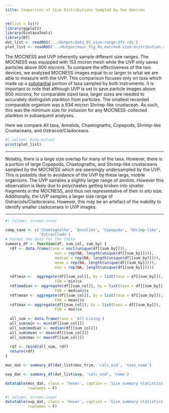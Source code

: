 ```yaml
---
title: Comparison of Size Distributions Sampled by two devices
---
```


```r
rm(list = ls())
library(ggplot2)
library(EcotaxaTools)
library(DT)
dat_list <- readRDS('../Output/data_01_size-range-dfs.rds')
plot_list <- readRDS('../Output/main_fig_01_matched-size-distribution.rds')
```

The MOCNESS and UVP inherently sample different size ranges. The MOCNESS was equipped with 153 micron mesh while the UVP only saves particles above 600 microns. To compare the effectiveness of the two devices, we analyzed MOCNESS images equal to or larger to what we are able to measure with the UVP. This comparison focuses only on taxa which made up a [substantial](./main_analysis_02.html) portion of taxa sampled by both instruments. It is important to note that although UVP is set to save particle images above 600 microns, for comparable sized taxa, larger sizes are needed to accurately distinguish plankton from particles. The smallest recorded comparable organism was a 934 micron Shrimp-like crustacean. As such, this was the minimum size for inclusion for any MOCNESS-collected plankton in subsequent analyses.

Here we compare All taxa, Annelids, Chaetognaths, Copepods, Shrimp-like Crustaceans, and Ostracod/Cladoceans.

```r
#| column: body-outset
print(plot_list)
```
------------------------------------------------------------------------

Notably, there is a large size overlap for many of the taxa. However, there is a portion of large Copepods, Chaetognaths, and Shrimp-like crustaceans sampled by the MOCNESS which are seemingly undersampled by the UVP. This is possibly due to avoidance of the UVP by these large, mobile organisms. 
The UVP samples a slightly larger range of annlids. However this observation is likely due to polychaetes getting broken into smaller fragments in the MOCNESS, and thus not representative of their *in situ* size. Additionally, the UVP samples a larger size range of Ostracods/Cladocerans. However, this may be an artefact of the inability to identify smaller cladocerans in UVP images.

------------------------------------------------------------------------

```r
#| column: screen-inset

comp_taxo <- c('Chaetognatha', 'Annelida', 'Copepoda', 'Shrimp-like',
               'Ostra/Clado')
# Format the data for the table
summary_df <- function(df, sum_col, sum_by) {
  rdf <- data.frame(taxa = sort(unique(df[[sum_by]])),
                      min = rep(NA, length(unique(df[[sum_by]]))),
                      median = rep(NA, length(unique(df[[sum_by]]))),
                      mean = rep(NA, length(unique(df[[sum_by]]))),
                      max = rep(NA, length(unique(df[[sum_by]]))))
  
  rdf$min <-  aggregate(df[[sum_col]], by = list(taxa = df[[sum_by]]),
                      FUN = min)$x
  rdf$median <- aggregate(df[[sum_col]], by = list(taxa = df[[sum_by]]),
                      FUN = median)$x
  rdf$mean <- aggregate(df[[sum_col]], by = list(taxa = df[[sum_by]]),
                      FUN = mean)$x
  rdf$max <- aggregate(df[[sum_col]], by = list(taxa = df[[sum_by]]),
                      FUN = max)$x
  
  all_sum <- data.frame(taxa = 'All-Living')
  all_sum$min <- min(df[[sum_col]])
  all_sum$median <- median(df[[sum_col]])
  all_sum$mean <- mean(df[[sum_col]])
  all_sum$max <- max(df[[sum_col]])
  
  rdf <- rbind(all_sum, rdf)
  return(rdf)
}

moc_dat <- summary_df(dat_list$moc_trim, 'calc_esd', 'taxo_name')

uvp_dat <- summary_df(dat_list$uvp, 'calc_esd', 'name')

datatable(moc_dat, class = 'hover', caption = 'Size summary statistics for MOCNESS-collected plankton above 0.934mm. Units are mm.',
          rownames = F)

```
```r
#| column: screen-inset
datatable(uvp_dat, class = 'hover', caption = 'Size summary statistics for plankton imaged by the UVP',
          rownames = F)
```
